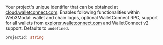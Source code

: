 Your project's unique identifier that can be obtained at [cloud.walletconnect.com](https://cloud.walletconnect.com). Enables following functionalities within Web3Modal: wallet and chain logos, optional WalletConnect RPC, support for all wallets from [explorer.walletconnect.com](https://explorer.walletconnect.com) and WalletConnect v2 support. Defaults to `undefined`.

```ts
projectId: string
```
